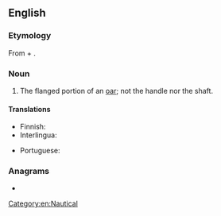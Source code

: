 ==English==

===Etymology===
From {{m|en|oar}} + {{m|en|blade}}.

===Noun===
{{en-noun}}

# The flanged portion of an [[oar]]; not the handle nor the shaft.

====Translations====
{{trans-top|flanged portion of an oar}}
* Finnish: {{t+|fi|aironlapa}}
* Interlingua: {{t|ia|pala}}
{{trans-mid}}
* Portuguese: {{t+|pt|pá|f}}
{{trans-bottom}}

===Anagrams===
* {{anagrams|en|a=aabdelor|Albaredo|Arboleda|adorable|dolabrae|roadable}}

[[Category:en:Nautical]]